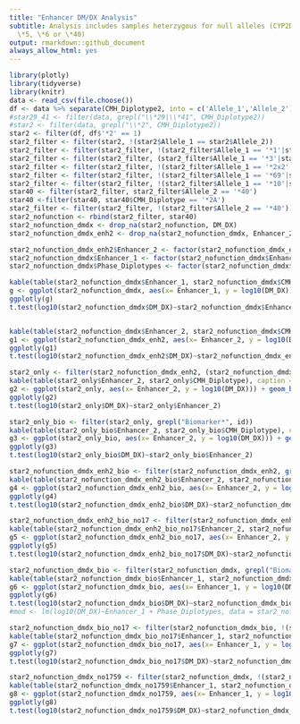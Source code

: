 ```yaml
---
title: "Enhancer DM/DX Analysis"
subtitle: Analysis includes samples heterzygous for null alleles (CYP2D6 \*3, \*4,
  \*5, \*6 or \*40)
output: rmarkdown::github_document
always_allow_html: yes
---
```


```r
library(plotly)
library(tidyverse)
library(knitr)
data <- read_csv(file.choose())
df <- data %>% separate(CMH_Diplotype2, into = c('Allele_1','Allele_2'), sep = "/")
#star29_41 <- filter(data, grepl("\\*29|\\*41", CMH_Diplotype2))
#star2 <- filter(data, grepl("\\*2", CMH_Diplotype2))
star2 <- filter(df, df$'*2' == 1)
star2_filter <- filter(star2, !(star2$Allele_1 == star2$Allele_2)) 
star2_filter <- filter(star2_filter, !(star2_filter$Allele_1 == '*1'|star2_filter$Allele_2 == '*1'))
star2_filter <- filter(star2_filter, (star2_filter$Allele_1 == '*3'|star2_filter$Allele_2 == '*3'|star2_filter$Allele_1 == '*4'|star2_filter$Allele_2 == '*4'|star2_filter$Allele_1 == '*5'|star2_filter$Allele_2 == '*5'|star2_filter$Allele_1 == '*6'|star2_filter$Allele_2 == '*6'|star2_filter$Allele_1 == '*40'|star2_filter$Allele_2 == '*40'|star2_filter$Allele_1 == '*68+*4'|star2_filter$Allele_2 == '*68+*4'))
star2_filter <- filter(star2_filter, !(star2_filter$Allele_1 == '*2x2'|star2_filter$Allele_2 == '*2x2'|star2_filter$Allele_1 == '*2Ax2'|star2_filter$Allele_2 == '*2Ax2'))
star2_filter <- filter(star2_filter, !(star2_filter$Allele_1 == '*69'|star2_filter$Allele_2 == '*69'))
star2_filter <- filter(star2_filter, !(star2_filter$Allele_1 == '*10'|star2_filter$Allele_2 == '*10'))
star40 <- filter(star2_filter, star2_filter$Allele_2 == '*40')
star40 <-filter(star40, star40$CMH_Diplotype == '*2A')
star2_filter <- filter(star2_filter, !(star2_filter$Allele_2 == '*40'))
star2_nofunction <- rbind(star2_filter, star40)
star2_nofunction_dmdx <- drop_na(star2_nofunction, DM_DX)
star2_nofunction_dmdx_enh2 <- drop_na(star2_nofunction_dmdx, Enhancer_2)


```


```r
star2_nofunction_dmdx_enh2$Enhancer_2 <- factor(star2_nofunction_dmdx_enh2$Enhancer_2)
star2_nofunction_dmdx$Enhancer_1 <- factor(star2_nofunction_dmdx$Enhancer_1)
star2_nofunction_dmdx$Phase_Diplotypes <- factor(star2_nofunction_dmdx$Phase_Diplotypes)

kable(table(star2_nofunction_dmdx$Enhancer_1, star2_nofunction_dmdx$CMH_Diplotype), caption = 'Distribution of haplotyes with Enhancer')
g <- ggplot(star2_nofunction_dmdx, aes(x= Enhancer_1, y = log10(DM_DX))) + geom_boxplot() + ggtitle("rs16947 + Enhancer 1 Allele") + geom_jitter(width = .2, aes(colour = CMH_Diplotype)) + labs(colour = "Haplotype")
ggplotly(g)
t.test(log10(star2_nofunction_dmdx$DM_DX)~star2_nofunction_dmdx$Enhancer_1)


kable(table(star2_nofunction_dmdx$Enhancer_2, star2_nofunction_dmdx$CMH_Diplotype), caption = 'Distribution of haplotyes with Enhancer')
g1 <- ggplot(star2_nofunction_dmdx_enh2, aes(x= Enhancer_2, y = log10(DM_DX))) + geom_boxplot() + ggtitle("rs16947 + Enhancer 2 Allele") + geom_jitter(width = .2, aes(colour = CMH_Diplotype)) + labs(colour = "Haplotype")
ggplotly(g1)
t.test(log10(star2_nofunction_dmdx_enh2$DM_DX)~star2_nofunction_dmdx_enh2$Enhancer_2)

star2_only <- filter(star2_nofunction_dmdx_enh2, (star2_nofunction_dmdx_enh2$Allele_1 == '*2'|star2_nofunction_dmdx_enh2$Allele_2 == '*2'|star2_nofunction_dmdx_enh2$Allele_1 == '*2A'|star2_nofunction_dmdx_enh2$Allele_2 == '*2A'))
kable(table(star2_only$Enhancer_2, star2_only$CMH_Diplotype), caption = 'Distribution of haplotyes with Enhancer')
g2 <- ggplot(star2_only, aes(x= Enhancer_2, y = log10(DM_DX))) + geom_boxplot() + ggtitle("*2 Haplotype + Enhancer 2 Allele") + geom_jitter(width = .2, aes(colour = CMH_Diplotype)) + labs(colour = "Haplotype")
ggplotly(g2)
t.test(log10(star2_only$DM_DX)~star2_only$Enhancer_2)

star2_only_bio <- filter(star2_only, grepl("Biomarker*", id))
kable(table(star2_only_bio$Enhancer_2, star2_only_bio$CMH_Diplotype), caption = 'Distribution of haplotyes with Enhancer')
g3 <- ggplot(star2_only_bio, aes(x= Enhancer_2, y = log10(DM_DX))) + geom_boxplot() + ggtitle("Biomarker samples *2 Haplotype + Enhancer 2 Allele") + geom_jitter(width = .2, aes(colour = CMH_Diplotype)) + labs(colour = "Haplotype")
ggplotly(g3)
t.test(log10(star2_only_bio$DM_DX)~star2_only_bio$Enhancer_2)

star2_nofunction_dmdx_enh2_bio <- filter(star2_nofunction_dmdx_enh2, grepl("Biomarker*", id))
kable(table(star2_nofunction_dmdx_enh2_bio$Enhancer_2, star2_nofunction_dmdx_enh2_bio$CMH_Diplotype), caption = 'Distribution of haplotyes with Enhancer')
g4 <- ggplot(star2_nofunction_dmdx_enh2_bio, aes(x= Enhancer_2, y = log10(DM_DX))) + geom_boxplot() + ggtitle("rs16947 + Enhancer 2 Allele") + geom_jitter(width = .2, aes(colour = CMH_Diplotype)) + labs(colour = "Haplotype")
ggplotly(g4)
t.test(log10(star2_nofunction_dmdx_enh2_bio$DM_DX)~star2_nofunction_dmdx_enh2_bio$Enhancer_2)

star2_nofunction_dmdx_enh2_bio_no17 <- filter(star2_nofunction_dmdx_enh2_bio, !(star2_nofunction_dmdx_enh2_bio$Allele_2 == '*17'|star2_nofunction_dmdx_enh2_bio$Allele_1 == '*17'))
kable(table(star2_nofunction_dmdx_enh2_bio_no17$Enhancer_2, star2_nofunction_dmdx_enh2_bio_no17$CMH_Diplotype), caption = 'Distribution of haplotyes with Enhancer')
g5 <- ggplot(star2_nofunction_dmdx_enh2_bio_no17, aes(x= Enhancer_2, y = log10(DM_DX))) + geom_boxplot() + ggtitle("rs16947 + Enhancer 2 Allele (Excluding samples with *17)") + geom_jitter(width = .2, aes(colour = CMH_Diplotype)) + labs(colour = "Haplotype")
ggplotly(g5)
t.test(log10(star2_nofunction_dmdx_enh2_bio_no17$DM_DX)~star2_nofunction_dmdx_enh2_bio_no17$Enhancer_2)

star2_nofunction_dmdx_bio <- filter(star2_nofunction_dmdx, grepl("Biomarker*", id))
kable(table(star2_nofunction_dmdx_bio$Enhancer_1, star2_nofunction_dmdx_bio$CMH_Diplotype), caption = 'Distribution of haplotyes with Enhancer')
g6 <- ggplot(star2_nofunction_dmdx_bio, aes(x= Enhancer_1, y = log10(DM_DX))) + geom_boxplot() + ggtitle("Biomarker rs16947 + Enhancer 1 Allele") + geom_jitter(width = .2, aes(colour = CMH_Diplotype)) + labs(colour = "Haplotype")
ggplotly(g6)
t.test(log10(star2_nofunction_dmdx_bio$DM_DX)~star2_nofunction_dmdx_bio$Enhancer_1)
#mod <- lm(log10(DM_DX)~Enhancer_1 + Phase_Diplotypes, data = star2_nofunction_dmdx)

star2_nofunction_dmdx_bio_no17 <- filter(star2_nofunction_dmdx_bio, !(star2_nofunction_dmdx_bio$Allele_2 == '*17'|star2_nofunction_dmdx_bio$Allele_1 == '*17'|star2_nofunction_dmdx_bio$Allele_2 == '*59'|star2_nofunction_dmdx_bio$Allele_1 == '*59'))
kable(table(star2_nofunction_dmdx_bio_no17$Enhancer_1, star2_nofunction_dmdx_bio_no17$CMH_Diplotype), caption = 'Distribution of haplotyes with Enhancer')
g7 <- ggplot(star2_nofunction_dmdx_bio_no17, aes(x= Enhancer_1, y = log10(DM_DX))) + geom_boxplot() + ggtitle("Biomarker rs16947 + Enhancer 1 Allele(No *17 or *59)") + geom_jitter(width = .2, aes(colour = CMH_Diplotype)) + labs(colour = "Haplotype")
ggplotly(g7)
t.test(log10(star2_nofunction_dmdx_bio_no17$DM_DX)~star2_nofunction_dmdx_bio_no17$Enhancer_1)

star2_nofunction_dmdx_no1759 <- filter(star2_nofunction_dmdx, !(star2_nofunction_dmdx$Allele_2 == '*17'|star2_nofunction_dmdx$Allele_1 == '*17'|star2_nofunction_dmdx$Allele_2 == '*59'|star2_nofunction_dmdx$Allele_1 == '*59'))
kable(table(star2_nofunction_dmdx_no1759$Enhancer_1, star2_nofunction_dmdx_no1759$CMH_Diplotype), caption = 'Distribution of haplotyes with Enhancer') 
g8 <- ggplot(star2_nofunction_dmdx_no1759, aes(x= Enhancer_1, y = log10(DM_DX))) + geom_boxplot() + ggtitle("All samples rs16947 + Enhancer (No 17/59)") + geom_jitter(width = .2, aes(colour = CMH_Diplotype)) + labs(colour = "Haplotype")
ggplotly(g8) 
t.test(log10(star2_nofunction_dmdx_no1759$DM_DX)~star2_nofunction_dmdx_no1759$Enhancer_1)
```

